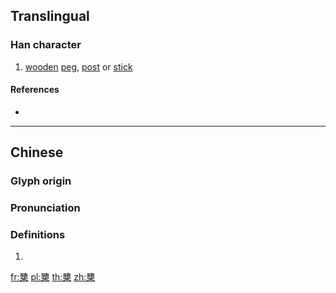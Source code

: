 {{character info/new}}
{{also|橥}}
==Translingual==

===Han character===
{{Han char|rn=75|rad=木|as=15|sn=19|four=14904|canj=MAD|ids=⿱豬木}}

# [[wooden]] [[peg]], [[post]] or [[stick]]

====References====
* {{Han ref|kx=0561.180|dkj=15848|dj=0950.090|hdz=21316.130|uh=6AEB|ud=27371|bh=F255|bd=62037}}

----

==Chinese==
{{zh-forms|s=橥}}

===Glyph origin===
{{Han etym}}

===Pronunciation===
{{zh-pron
|m=zhū
|c=zyu1
|mc=y
|oc=y
|ma=
|cat=n
}}

===Definitions===
{{zh-hanzi}}

# {{rfdef|lang=zh}}

[[fr:櫫]]
[[pl:櫫]]
[[th:櫫]]
[[zh:櫫]]